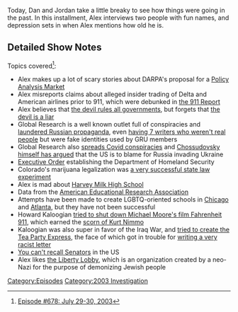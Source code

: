 {{DEFAULTSORT:
    #_EPISODE_0678:July 29-30, 2003
}}{{Episode
    | title             = July 29-30, 2003
    | caption           = Listen to this episode on [https://knowledgefight.libsyn.com/678-july-29-30-2003 Libsyn] [https://open.spotify.com/episode/4RcAracoXAW6Mt773lq2g1 Spotify], Read the [[Transcript/678: July 29-30, 2003|Unofficial Transcript]], View discussion on [https://reddit.com/uljb0q Reddit]
    | episodeNumber     = 678
    | length            = 01:53:47
    | airDate           = May 9, 2022
    | coverageStartDate = July 29, 2003
    | coverageEndDate   = July 30, 2003
    | episodeType       = [[:Category:2003 Investigation|2003 Investigation]]
    | previousEpisode   = [[677: May 4, 2022]]
    | nextEpisode       = [[679: May 9, 2022]]
}}

{{Stub}}

Today, Dan and Jordan take a little breaky to see how things were going in the past. In this installment, Alex interviews two people with fun names, and depression sets in when Alex mentions how old he is.

==Detailed Show Notes==

Topics covered<ref>[https://knowledgefight.com/research/2022/5/8/episode-678-july-29-30-2022 Episode #678: July 29-30, 2003]</ref>:

*Alex makes up a lot of scary stories about DARPA's proposal for a [https://ciaotest.cc.columbia.edu/olj/si/si_2_9/si_2_9_lor01.pdf Policy Analysis Market]
*Alex misreports claims about alleged insider trading of Delta and American airlines prior to 911, which were debunked in [https://www.9-11commission.gov/report/911Report.pdf the 911 Report]
*Alex believes that [https://www.biblegateway.com/passage/?search=Luke%204&version=KJV the devil rules all governments], but forgets that [https://www.biblegateway.com/passage/?search=John%208%3A44&version=NIV the devil is a liar]
*Global Research is a well known outlet full of conspiracies and [https://www.cbc.ca/news/science/russian-disinformation-global-research-website-1.5767208 laundered Russian propaganda], even [https://www.state.gov/wp-content/uploads/2020/08/Pillars-of-Russia%E2%80%99s-Disinformation-and-Propaganda-Ecosystem_08-04-20.pdf having 7 writers who weren't real people] but were fake identities used by GRU members
*Global Research also [https://apnews.com/article/conspiracy-theories-iran-only-on-ap-media-misinformation-bfca6d5b236a29d61c4dd38702495ffe spreads Covid conspiracies] and [https://marktaliano.net/the-neoliberal-neo-nazi-coup-in-ukraine-with-michel-chossudovsky/ Chossudovsky himself has argued] that the US is to blame for Russia invading Ukraine
*[https://www.govinfo.gov/content/pkg/WCPD-2001-10-15/pdf/WCPD-2001-10-15-Pg1434.pdf Executive Order] establishing the Department of Homeland Security
*Colorado's marijuana legalization was [https://www.forbes.com/sites/roberthoban/2021/05/23/the-success-of-colorados-marijuana-tax-dollars/?sh=42f1a8d7529d a very successful state law experiment]
*Alex is mad about [https://www.schools.nyc.gov/schools/M586 Harvey Milk High School]
*Data from the [https://www.utep.edu/education/el3lab/_Files/docs/LGBTQ-Fact-Sheet---Student-Achievement-and-Educational-Attainment.pdf American Educational Research Association]
*Attempts have been made to create LGBTQ-oriented schools in [https://chicago.gopride.com/news/article.cfm/articleid/6567025 Chicago] and [https://thegavoice.com/news/pride-school-atlanta-closes-their-doors/ Atlanta], but they have not been successful
*Howard Kaloogian [https://www.mcall.com/news/mc-xpm-2004-06-23-3534097-story.html tried to shut down Michael Moore's film Fahrenheit 911], which earned the [https://web.archive.org/web/20040626154452/http://www.altpr.org/modules.php?file=article&mode=thread&name=News&op=modload&order=0&sid=201&thold=0 scorn of Kurt Nimmo]
*Kaloogian was also super in favor of the Iraq War, and [https://web.archive.org/web/20090904162153/http://tpmmuckraker.talkingpointsmemo.com/2009/09/legendary_gop_bamboozler_hitches_wagon_to_tea_part.php tried to create the Tea Party Express], the face of which got in trouble for [https://web.archive.org/web/20100723230621/https://www.nydailynews.com/news/politics/2010/07/18/2010-07-18_tea_party_express_leader_mark_williams_expelled_over_colored_people_letter.html writing a very racist letter]
*[https://www.cga.ct.gov/PS98/rpt%5Colr%5Chtm/98-R-1540.htm You can't recall Senators] in the US
*Alex likes [https://www.adl.org/sites/default/files/documents/assets/pdf/combating-hate/Willis-Carto-Extremism-in-America.pdf the Liberty Lobby], which is an organization created by a neo-Nazi for the purpose of demonizing Jewish people

[[Category:Episodes]]
[[Category:2003 Investigation]]
